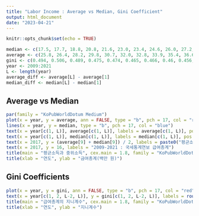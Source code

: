 ```yaml
---
title: "Labor Income : Average vs Median, Gini Coefficient"
output: html_document
date: "2023-04-21"
---
```


```r
knitr::opts_chunk$set(echo = TRUE)
```


```r
median <- c(17.5, 17.7, 18.8, 20.8, 21.6, 23.0, 23.4, 24.6, 26.0, 27.2, 28.3, 28.9, 29.7)
average <- c(25.8, 26.4, 28.2, 29.8, 30.7, 32.0, 32.8, 33.9, 35.4, 36.6, 37.6, 38.5, 40.4) 
gini <- c(0.494, 0.506, 0.489, 0.475, 0.474, 0.465, 0.466, 0.46, 0.456, 0.446, 0.438, 0.440, 0.445)
year <- 2009:2021
L <- length(year)
average_diff <- average[L] - average[1]
median_diff <- median[L] - median[1]
```

## Average vs Median

```r
par(family = "KoPubWorldDotum Medium")
plot(x = year, y = average, ann = FALSE, type = "b", pch = 17, col = "red", ylim = c(15, 45))
lines(x = year, y = median, type = "b", pch = 17, col = "blue")
text(x = year[c(1, L)], average[c(1, L)], labels = average[c(1, L)], pos = 3)
text(x = year[c(1, L)], median[c(1, L)], labels = median[c(1, L)], pos = 3)
text(x = 2017, y = (average[9] + median[9]) / 2, labels = paste0("평균소득이 ", round(average_diff, digits = 1), "백만 원 증가할 동안,\n 중위소득은 ", round(median_diff, digits = 1), "백만 원 증가함."), srt= 15)
text(x = 2017, y = 16, labels = "2009-2021 : 국세통계연보 급여총계")
title(main = "평균소득과 중위소득", cex.main = 1.8, family = "KoPubWorldDotum Bold")
title(xlab = "연도", ylab = "금여총계(백만 원)")
```

## Gini Coefficients

```r
plot(x = year, y = gini, ann = FALSE, type = "b", pch = 17, col = "red", ylim = c(0.35, 0.55))
text(x = year[c(1, 2, L-2, L)], y = gini[c(1, 2, L-2, L)], labels = round(gini[c(1, 2, L-2, L)], digits = 3), pos = c(1, 3, 1, 3))
title(main = "급여총계의 지니계수", cex.main = 1.8, family = "KoPubWorldDotum Bold")
title(xlab = "연도", ylab = "지니계수")
```

